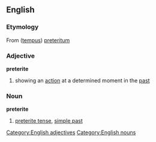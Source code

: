 ==English==
===Etymology===
From {{L.}} ([[tempus]]) [[preteritum]]
===Adjective===
[[Category:English adjectives]]
'''preterite'''
#{{tag|of a [[tense]]}} showing an [[action]] at a determined moment in the [[past]]
===Noun===
[[Category:English nouns]]
'''preterite'''
#[[preterite tense]], [[simple past]]